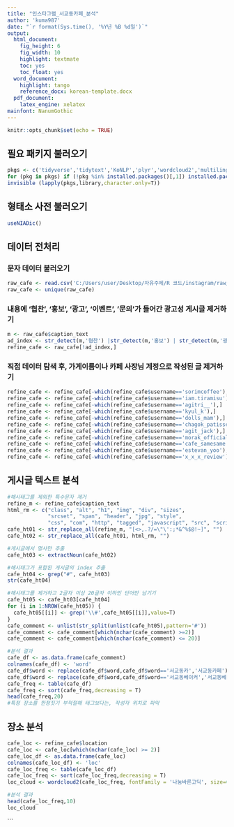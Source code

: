 ---
title: "인스타그램_서교동카페_분석"
author: 'kuma987'
date: "`r format(Sys.time(), '%Y년 %B %d일')`"
output:
  html_document: 
    fig_height: 6
    fig_width: 10
    highlight: textmate
    toc: yes
    toc_float: yes
  word_document:
    highlight: tango
    reference_docx: korean-template.docx
  pdf_document:
    latex_engine: xelatex
mainfont: NanumGothic
---

```{r setup, include=FALSE}
knitr::opts_chunk$set(echo = TRUE)
```

## 필요 패키지 불러오기
```{r, include=FALSE}
pkgs <- c('tidyverse','tidytext','KoNLP','plyr','wordcloud2','multilinguer','reshape2','rJava','htmlwidgets')
for (pkg in pkgs) if (!pkg %in% installed.packages()[,1]) installed.packages(pkg)
invisible (lapply(pkgs,library,character.only=T))
```

## 형태소 사전 불러오기
```{r}
useNIADic()
```

## 데이터 전처리

### 문자 데이터 불러오기
```{r}
raw_cafe <- read.csv('C:/Users/user/Desktop/자유주제/R 코드/instagram/raw/cafe.csv',stringsAsFactors = F)
raw_cafe <- unique(raw_cafe)
```

### 내용에 '협찬', '홍보', '광고', '이벤트', '문의'가 들어간 광고성 게시글 제거하기
```{r}
m <- raw_cafe$caption_text
ad_index <- str_detect(m,'협찬') |str_detect(m,'홍보') | str_detect(m,'광고') | str_detect(m,'이벤트') | str_detect(m,'문의')
refine_cafe <- raw_cafe[!ad_index,]
```

### 직접 데이터 탐색 후, 가게이름이나 카페 사장님 계정으로 작성된 글 제거하기
```{r}
refine_cafe <- refine_cafe[-which(refine_cafe$username=='sorimcoffee'),]
refine_cafe <- refine_cafe[-which(refine_cafe$username=='iam.tiramisu'),]
refine_cafe <- refine_cafe[-which(refine_cafe$username=='agitri__'),]
refine_cafe <- refine_cafe[-which(refine_cafe$username=='kyul_k'),]
refine_cafe <- refine_cafe[-which(refine_cafe$username=='dolls_mam'),]
refine_cafe <- refine_cafe[-which(refine_cafe$username=='chagok_patisserie'),]
refine_cafe <- refine_cafe[-which(refine_cafe$username=='agit_jack'),]
refine_cafe <- refine_cafe[-which(refine_cafe$username=='morak_official'),]
refine_cafe <- refine_cafe[-which(refine_cafe$username=='cafe_samesame'),]
refine_cafe <- refine_cafe[-which(refine_cafe$username=='estevan_yoo'),]
refine_cafe <- refine_cafe[-which(refine_cafe$username=='x_x_x_review'),]
```


## 게시글 텍스트 분석

```{r,include=FALSE}
#해시태그를 제외한 특수문자 제거
refine_m <- refine_cafe$caption_text
html_rm <- c("class", "alt", "h1", "img", "div", "sizes",
             "srcset", "span", "header", "jpg", "style",
             "css", "com", "http", "tagged", "javascript", "src", "script")
cafe_ht01 <- str_replace_all(refine_m, "[<>,.?/=\"\':;*&^%$@!~]", "")
cafe_ht02 <- str_replace_all(cafe_ht01, html_rm, "")

```


```{r,include=FALSE}
#게시글에서 명사만 추출
cafe_ht03 <- extractNoun(cafe_ht02)
```

```{r,include=FALSE}
#해시태그가 포함된 게시글의 index 추출
cafe_ht04 <- grep("#", cafe_ht03)
str(cafe_ht04)
```


```{r,include=FALSE}
#해시태그를 제거하고 2글자 이상 20글자 이하인 단어만 남기기
cafe_ht05 <- cafe_ht03[cafe_ht04]
for (i in 1:NROW(cafe_ht05)) {
  cafe_ht05[[i]] <- grep('\\#',cafe_ht05[[i]],value=T)
}
cafe_comment <- unlist(str_split(unlist(cafe_ht05),pattern='#'))
cafe_comment <- cafe_comment[which(nchar(cafe_comment) >=2)]
cafe_comment <- cafe_comment[which(nchar(cafe_comment) <= 20)]
```


```{r}
#분석 결과
cafe_df <- as.data.frame(cafe_comment)
colnames(cafe_df) <- 'word'
cafe_df$word <- replace(cafe_df$word,cafe_df$word=='서교동카','서교동카페')
cafe_df$word <- replace(cafe_df$word,cafe_df$word=='서교동베이커','서교동베이커리')
cafe_freq <- table(cafe_df)
cafe_freq <- sort(cafe_freq,decreasing = T)
head(cafe_freq,20)
#특정 장소를 한정짓기 부적절해 태그보다는, 작성자 위치로 파악
```



## 장소 분석
```{r}
cafe_loc <- refine_cafe$location
cafe_loc <- cafe_loc[which(nchar(cafe_loc) >= 2)]
cafe_loc_df <- as.data.frame(cafe_loc)
colnames(cafe_loc_df) <- 'loc'
cafe_loc_freq <- table(cafe_loc_df)
cafe_loc_freq <- sort(cafe_loc_freq,decreasing = T)
loc_cloud <- wordcloud2(cafe_loc_freq, fontFamily = '나눔바른고딕', size=0.5)
```

```{r}
#분석 결과
head(cafe_loc_freq,10)
loc_cloud
```


```
